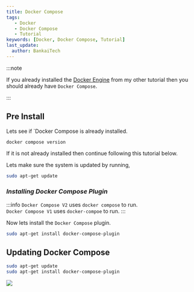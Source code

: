 ```yaml
---
title: Docker Compose
tags:
   - Docker
   - Docker Compose
   - Tutorial
keywords: [Docker, Docker Compose, Tutorial]
last_update:
  author: BankaiTech
---
```

:::note

If you already installed the [Docker Engine](./Docker%20Engine.mdx) from my other tutorial then you should already have `Docker Compose`.

:::

## **Pre Install**

Lets see if `Docker Compose is already installed.
```bash
docker compose version
```
If it is not already installed then continue following this tutorial below.

Lets make sure the system is updated by running,
```bash
sudo apt-get update
```

### ***Installing Docker Compose Plugin***

:::info
`Docker Compose V2` uses `docker compose` to run.\
`Docker Compose V1` uses `docker-compoe` to run.
:::

Now lets install the `Docker Compose` plugin.
```bash
sudo apt-get install docker-compose-plugin
```

## **Updating Docker Compose**

```bash
sudo apt-get update
sudo apt-get install docker-compose-plugin
```


<a href="https://www.buymeacoffee.com/BankaiTech"><img src="https://img.buymeacoffee.com/button-api/?text=Buy me a beer&emoji=🍺&slug=BankaiTech&button_colour=FFDD00&font_colour=000000&font_family=Cookie&outline_colour=000000&coffee_colour=ffffff" /></a>
